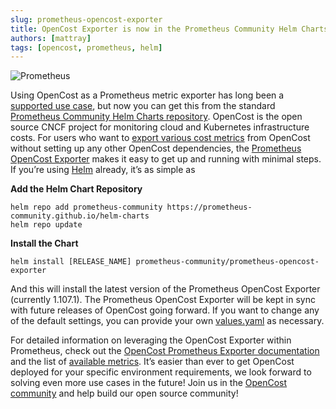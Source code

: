 ```yaml
---
slug: prometheus-opencost-exporter
title: OpenCost Exporter is now in the Prometheus Community Helm Charts
authors: [mattray]
tags: [opencost, prometheus, helm]
---
```


![Prometheus](./img/prometheus.png)

Using OpenCost as a Prometheus metric exporter has long been a [supported use case](https://www.opencost.io/docs/integrations/opencost-exporter), but now you can get this from the standard [Prometheus Community Helm Charts repository](https://github.com/prometheus-community/helm-charts). OpenCost is the open source CNCF project for monitoring cloud and Kubernetes infrastructure costs. For users who want to [export various cost metrics](https://www.opencost.io/docs/integrations/prometheus#available-metrics) from OpenCost without setting up any other OpenCost dependencies, the [Prometheus OpenCost Exporter](https://github.com/prometheus-community/helm-charts/tree/main/charts/prometheus-opencost-exporter) makes it easy to get up and running with minimal steps. If you’re using [Helm](https://helm.sh/) already, it’s as simple as

<!--truncate-->

**Add the Helm Chart Repository**

```
helm repo add prometheus-community https://prometheus-community.github.io/helm-charts
helm repo update
```

**Install the Chart**

```
helm install [RELEASE_NAME] prometheus-community/prometheus-opencost-exporter
```

And this will install the latest version of the Prometheus OpenCost Exporter (currently 1.107.1). The Prometheus OpenCost Exporter will be kept in sync with future releases of OpenCost going forward. If you want to change any of the default settings, you can provide your own [values.yaml](https://github.com/prometheus-community/helm-charts/blob/main/charts/prometheus-opencost-exporter/values.yaml) as necessary.

For detailed information on leveraging the OpenCost Exporter within Prometheus, check out the [OpenCost Prometheus Exporter documentation](https://www.opencost.io/docs/integrations/opencost-exporter) and the list of [available metrics](https://www.opencost.io/docs/integrations/prometheus#available-metrics). It’s easier than ever to get OpenCost deployed for your specific environment requirements, we look forward to solving even more use cases in the future! Join us in the [OpenCost community](https://www.opencost.io/docs/community) and help build our open source community!
